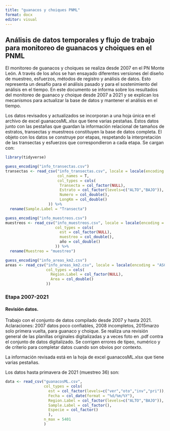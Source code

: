 ```yaml
---
title: "guanacos y choiques PNML"
format: docx
editor: visual
---
```


## Análisis de datos temporales y flujo de trabajo para monitoreo de guanacos y choiques en el PNML

El monitoreo de guanacos y choiques se realiza desde 2007 en el PN Monte León. A través de los años se han ensayado diferentes versiones del diseño de muestreo, esfuerzos, métodos de registro y análisis de datos. Esto representa un desafío para el análisis pasado y para el sostenimiento del análisis en el tiempo. En este documento se informa sobre los resultados del monitoreo de guanaco y choique desde 2007 a 2021 y se explican los mecanismos para actualizar la base de datos y mantener el análisis en el tiempo.

Los datos revisados y actualizados se incorporan a una hoja única en el archivo de excel guanacosML.xlsx que tiene varias pestañas. Estos datos junto con las pestañas que guardan la información relacional de tamaños de estratos, transectas y muestreos constituyen la base de datos completa. El objeto con los datos se construye por etapas, respetando la interpretación de las transectas y esfuerzos que correspondieron a cada etapa. Se cargan con:

```r
library(tidyverse)

guess_encoding("info_transectas.csv")
transectas <- read_csv("info_transectas.csv", locale = locale(encoding = "windows-1252"),
                       col_names = T,
                       col_types = cols(
                        Transecta = col_factor(NULL),
                        Estrato = col_factor(levels=c("ALTO","BAJO")),
                        Numero = col_double(),
                        LongKm = col_double()
                   )) %>% 
  rename(Sample.Label = "Transecta")

guess_encoding("info_muestreos.csv")
muestreos <- read_csv("info_muestreos.csv", locale = locale(encoding = "ISO-8859-1"),
                      col_types = cols(
                        est = col_factor(NULL),
                        muestreo = col_double(),
                        año = col_double()
                      )) %>% 
  rename(Muestreo = "muestreo")

guess_encoding("info_areas_km2.csv")
areas <- read_csv("info_areas_km2.csv", locale = locale(encoding = "ASCII"),
                  col_types = cols(
                    Region.Label = col_factor(NULL),
                    Area = col_double()
                  ))


```

### Etapa 2007-2021

#### Revisión datos.

Trabajo con el conjunto de datos compilado desde 2007 y hasta 2021. Aclaraciones: 2007 datos poco confiables, 2008 incompletos, 2015marzo solo primera vuelta, para guanaco y choique. Se realiza una revisión general de las planillas originales digitalizadas y a veces foto en .pdf contra el conjunto de datos digitalizado. Se corrigen errores de tipeo, numérico y de criterio para completar datos cuando son obvios por contexto.

La información revisada está en la hoja de excel guanacosML.xlsx que tiene varias pestañas.

Los datos hasta primavera de 2021 (muestreo 36) son:

```r
data <- read_csv("guanacosML.csv",
                 col_types = cols(
                   est = col_factor(levels=c("ver","oto","inv","pri")),
                   Fecha = col_date(format = "%d/%m/%Y"),
                   Region.Label = col_factor(levels=c("ALTO","BAJO")),
                   Sample.Label = col_factor(),
                   Especie = col_factor()
                   ),
                 n_max = 5401
                 )
```
